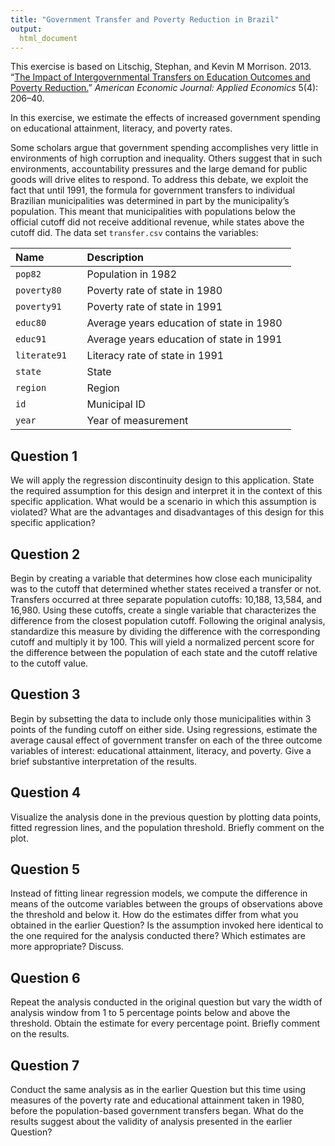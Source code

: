 ```yaml
---
title: "Government Transfer and Poverty Reduction in Brazil"
output: 
  html_document
---
```


This exercise is based on
Litschig, Stephan, and Kevin M Morrison. 2013. “[The Impact of Intergovernmental Transfers on Education Outcomes and Poverty Reduction.](http://dx.doi.org/10.1257/app.5.4.206)” *American Economic Journal: Applied Economics* 5(4): 206–40. 

In this exercise, we estimate the effects of increased government
spending on educational attainment, literacy, and poverty
rates.

Some
scholars argue that government spending accomplishes very little in
environments of high corruption and inequality. Others suggest that in
such environments, accountability pressures and the large demand for
public goods will drive elites to respond.  To address this debate, we
exploit the fact that until 1991, the formula for government transfers
to individual Brazilian municipalities was determined in part by the
municipality's population. This meant that municipalities with
populations below the official cutoff did not receive additional
revenue, while states above the cutoff did.  The data set
`transfer.csv` contains the variables:

--------------------------------------------------------------------------------
 Name                Description
 ------------------- ---------------------------------------------------------
 `pop82`             Population in 1982
 
 `poverty80`         Poverty rate of state in 1980
 
 `poverty91`         Poverty rate of state in 1991
 
 `educ80`            Average years education of state in 1980
 
 `educ91`            Average years education of state in 1991
 
 `literate91`        Literacy rate of state in 1991
 
 `state`             State
 
 `region`            Region
 
 `id`                Municipal ID
 
 `year`              Year of measurement
--------------------------------------------------------------------------------

## Question 1

We will apply the regression discontinuity design to this
  application.  State the required assumption for this design and
  interpret it in the context of this specific application.  What
  would be a scenario in which this assumption is violated?  What are
  the advantages and disadvantages of this design for this specific
  application?

## Question 2

Begin by creating a variable that determines how close each
  municipality was to the cutoff that determined whether states
  received a transfer or not. Transfers occurred at three separate
  population cutoffs: 10,188, 13,584, and 16,980. Using these cutoffs,
  create a single variable that characterizes the difference from the
  closest population cutoff.  Following the original analysis,
  standardize this measure by dividing the difference with the
  corresponding cutoff and multiply it by 100.  This will yield a
  normalized percent score for the difference between the population
  of each state and the cutoff relative to the cutoff value.

## Question 3

Begin by subsetting the data to include
  only those municipalities within 3 points of the funding cutoff on
  either side.  Using regressions, estimate the average causal effect
  of government transfer on each of the three outcome variables of
  interest: educational attainment, literacy, and poverty.  Give a
  brief substantive interpretation of the results.

## Question 4

Visualize the analysis done in the previous question by plotting
  data points, fitted regression lines, and the population threshold.
  Briefly comment on the plot.

## Question 5
Instead of fitting linear regression models, we compute the
  difference in means of the outcome variables between the groups of
  observations above the threshold and below it.  How do the estimates
  differ from what you obtained in the earlier Question?  Is
  the assumption invoked here identical to the one required for the
  analysis conducted there?  Which
  estimates are more appropriate?  Discuss.

## Question 6

Repeat the analysis conducted in the original question
  but vary the width of analysis window from 1 to 5 percentage points
  below and above the threshold.  Obtain the estimate for every
  percentage point.  Briefly comment on the results.

## Question 7

Conduct the same analysis as in the
  earlier Question but this time using measures of the
  poverty rate and educational attainment taken in 1980, before the
  population-based government transfers began. What do the results
  suggest about the validity of analysis presented in
  the earlier Question?
